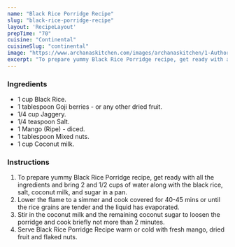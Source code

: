 ---
name: "Black Rice Porridge Recipe"
slug: "black-rice-porridge-recipe"
layout: 'RecipeLayout'
prepTime: "70"
cuisine: "Continental"
cuisineSlug: "continental"
image: "https://www.archanaskitchen.com/images/archanaskitchen/1-Author/Gauravi_Vinay/Black_rice_porridge.jpg"
excerpt: "To prepare yummy Black Rice Porridge recipe, get ready with all the ingredients and bring 2 and 12 cups of water along with the black rice, salt, coconut milk, and sugar in a pan"
---

### Ingredients

- 1 cup Black Rice.
- 1 tablespoon Goji berries - or any other dried fruit.
- 1/4 cup Jaggery.
- 1/4 teaspoon Salt.
- 1 Mango (Ripe) - diced.
- 1 tablespoon Mixed nuts.
- 1 cup Coconut milk.

### Instructions

1. To prepare yummy Black Rice Porridge recipe, get ready with all the ingredients and bring 2 and 1/2 cups of water along with the black rice, salt, coconut milk, and sugar in a pan.
1. Lower the flame to a simmer and cook covered for 40-45 mins or until the rice grains are tender and the liquid has evaporated.
1. Stir in the coconut milk and the remaining coconut sugar to loosen the porridge and cook briefly not more than 2 minutes.
1. Serve Black Rice Porridge Recipe warm or cold with fresh mango, dried fruit and flaked nuts.
